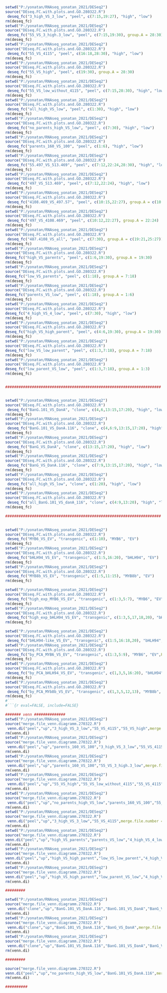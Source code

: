 ```{r eval=FALSE, include=FALSE}

setwd("P:/yonatan/RNAseq_yonatan_2021/DESeq2")
source("DEseq.FC.with.plots.and.GO.280322.R")
 deseq_fc("3_high_VS_3_low", "peel", c(7:15,19:27), "high", "low")
rm(deseq_fc)
setwd("P:/yonatan/RNAseq_yonatan_2021/DESeq2")
source("DEseq.FC.with.plots.and.GO.280322.R")
 deseq_fc("55_VS_3_high.3_low", "peel", c(7:15,19:30), group.A = 28:30)
rm(deseq_fc)
setwd("P:/yonatan/RNAseq_yonatan_2021/DESeq2")
source("DEseq.FC.with.plots.and.GO.280322.R")
 deseq_fc("55_VS_4115", "peel", c(16:18,28:30), "high", "low")
rm(deseq_fc)
setwd("P:/yonatan/RNAseq_yonatan_2021/DESeq2")
source("DEseq.FC.with.plots.and.GO.280322.R")
 deseq_fc("55_VS_high", "peel", c(19:30), group.A = 28:30)
rm(deseq_fc)
setwd("P:/yonatan/RNAseq_yonatan_2021/DESeq2")
source("DEseq.FC.with.plots.and.GO.280322.R")
 deseq_fc("55_VS_low_without_4115", "peel", c(7:15,28:30), "high", "low")
rm(deseq_fc)
setwd("P:/yonatan/RNAseq_yonatan_2021/DESeq2")
source("DEseq.FC.with.plots.and.GO.280322.R")
 deseq_fc("all_high_VS_low", "peel", c(1:30), "high", "low")
rm(deseq_fc)
setwd("P:/yonatan/RNAseq_yonatan_2021/DESeq2")
source("DEseq.FC.with.plots.and.GO.280322.R")
 deseq_fc("no_parents_high_VS_low", "peel", c(7:30), "high", "low")
rm(deseq_fc)
setwd("P:/yonatan/RNAseq_yonatan_2021/DESeq2")
source("DEseq.FC.with.plots.and.GO.280322.R")
 deseq_fc("parents_160_VS_100", "peel", c(1:6), "high", "low")
rm(deseq_fc)
setwd("P:/yonatan/RNAseq_yonatan_2021/DESeq2")
source("DEseq.FC.with.plots.and.GO.280322.R")
 deseq_fc("55.497_VS_513.469", "peel", c(7:12,22:24,28:30), "high", "low")
rm(deseq_fc)
setwd("P:/yonatan/RNAseq_yonatan_2021/DESeq2")
source("DEseq.FC.with.plots.and.GO.280322.R")
 deseq_fc("497_VS_513.469", "peel", c(7:12,22:24), "high", "low")
rm(deseq_fc)
setwd("P:/yonatan/RNAseq_yonatan_2021/DESeq2")
source("DEseq.FC.with.plots.and.GO.280322.R")
 deseq_fc("4108.469_VS_497.57", "peel", c(10:15,22:27), group.A = c(10:12,25:27))
rm(deseq_fc)
setwd("P:/yonatan/RNAseq_yonatan_2021/DESeq2")
source("DEseq.FC.with.plots.and.GO.280322.R")
 deseq_fc("497_VS_4108.469", "peel", c(10:12,22:27), group.A = 22:24)
rm(deseq_fc)
setwd("P:/yonatan/RNAseq_yonatan_2021/DESeq2")
source("DEseq.FC.with.plots.and.GO.280322.R")
 deseq_fc("487.4108_VS_all", "peel", c(7:30), group.A = c(19:21,25:27))
rm(deseq_fc)
setwd("P:/yonatan/RNAseq_yonatan_2021/DESeq2")
source("DEseq.FC.with.plots.and.GO.280322.R")
deseq_fc("high_VS_parents", "peel", c(1:6,19:30), group.A = 19:30)
rm(deseq_fc)
setwd("P:/yonatan/RNAseq_yonatan_2021/DESeq2")
source("DEseq.FC.with.plots.and.GO.280322.R")
deseq_fc("low_VS_parents", "peel", c(1:18), group.A = 7:18)
rm(deseq_fc)
setwd("P:/yonatan/RNAseq_yonatan_2021/DESeq2")
source("DEseq.FC.with.plots.and.GO.280322.R")
deseq_fc("parents_VS_low", "peel", c(1:18), group.A = 1:6)
rm(deseq_fc)
setwd("P:/yonatan/RNAseq_yonatan_2021/DESeq2")
source("DEseq.FC.with.plots.and.GO.280322.R")
deseq_fc("4_high_VS_4_low", "peel", c(7:30), "high", "low")
rm(deseq_fc)
setwd("P:/yonatan/RNAseq_yonatan_2021/DESeq2")
source("DEseq.FC.with.plots.and.GO.280322.R")
deseq_fc("high_VS_high_parent", "peel", c(4:6,19:30), group.A = 19:30)
rm(deseq_fc)
setwd("P:/yonatan/RNAseq_yonatan_2021/DESeq2")
source("DEseq.FC.with.plots.and.GO.280322.R")
deseq_fc("low_VS_low_parent", "peel", c(1:3,7:18), group.A = 7:18)
rm(deseq_fc)
setwd("P:/yonatan/RNAseq_yonatan_2021/DESeq2")
source("DEseq.FC.with.plots.and.GO.280322.R")
deseq_fc("low_parent_VS_low", "peel", c(1:3,7:18), group.A = 1:3)
rm(deseq_fc)


######################################################################


setwd("P:/yonatan/RNAseq_yonatan_2021/DESeq2")
source("DEseq.FC.with.plots.and.GO.280322.R")
 deseq_fc("BanG.101_VS_DanA", "clone", c(4,6,13:15,17:20), "high", "low")
rm(deseq_fc)
setwd("P:/yonatan/RNAseq_yonatan_2021/DESeq2")
source("DEseq.FC.with.plots.and.GO.280322.R")
 deseq_fc("BanG.101_VS_DanA.116", "clone", c(4,6:9,13:15,17:20), "high", "low")
rm(deseq_fc)
setwd("P:/yonatan/RNAseq_yonatan_2021/DESeq2")
source("DEseq.FC.with.plots.and.GO.280322.R")
 deseq_fc("BanG_VS_DanA", "clone", c(13:15,17:20), "high", "low")
rm(deseq_fc)
setwd("P:/yonatan/RNAseq_yonatan_2021/DESeq2")
source("DEseq.FC.with.plots.and.GO.280322.R")
 deseq_fc("BanG_VS_DanA.116", "clone", c(7:9,13:15,17:20), "high", "low")
rm(deseq_fc)
setwd("P:/yonatan/RNAseq_yonatan_2021/DESeq2")
source("DEseq.FC.with.plots.and.GO.280322.R")
 deseq_fc("all_high_VS_low", "clone", c(1:20), "high", "low")
rm(deseq_fc)
setwd("P:/yonatan/RNAseq_yonatan_2021/DESeq2")
source("DEseq.FC.with.plots.and.GO.280322.R")
 deseq_fc("all_BanG.101_VS_danA_116", "clone", c(4:9,13:20), "high", "low")
rm(deseq_fc)

######################################################################

 
setwd("P:/yonatan/RNAseq_yonatan_2021/DESeq2")
source("DEseq.FC.with.plots.and.GO.280322.R")
 deseq_fc("MYB6_VS_EV", "transgenic", c(1:10), "MYB6", "EV")
rm(deseq_fc)
setwd("P:/yonatan/RNAseq_yonatan_2021/DESeq2")
source("DEseq.FC.with.plots.and.GO.280322.R")
 deseq_fc("bHLH94_VS_EV", "transgenic", c(1:5,16:20), "bHLH94", "EV")
rm(deseq_fc)
setwd("P:/yonatan/RNAseq_yonatan_2021/DESeq2")
source("DEseq.FC.with.plots.and.GO.280322.R")
 deseq_fc("MYB8b_VS_EV", "transgenic", c(1:5,11:15), "MYB8b", "EV")
rm(deseq_fc)

setwd("P:/yonatan/RNAseq_yonatan_2021/DESeq2")
source("DEseq.FC.with.plots.and.GO.280322.R")
 deseq_fc("high_exp_MYB6_VS_EV", "transgenic", c(1:3,5:7), "MYB6", "EV",PCA.id.labels = T)
rm(deseq_fc)
setwd("P:/yonatan/RNAseq_yonatan_2021/DESeq2")
source("DEseq.FC.with.plots.and.GO.280322.R")
 deseq_fc("high_exp_bHLH94_VS_EV", "transgenic", c(1:3,5,17,18,20), "bHLH94", "EV",PCA.id.labels = T)
rm(deseq_fc)
```
``` {r}
setwd("P:/yonatan/RNAseq_yonatan_2021/DESeq2")
source("DEseq.FC.with.plots.and.GO.280322.R")
 deseq_fc("bHLH94-like_VS_EV", "transgenic", c(1:5,16:18,20), "bHLH94", "EV",PCA.id.labels = T)
setwd("P:/yonatan/RNAseq_yonatan_2021/DESeq2")
source("DEseq.FC.with.plots.and.GO.280322.R")
 deseq_fc("by_PCA_MYB6_VS_EV", "transgenic", c(1:3,5:9), "MYB6", "EV",PCA.id.labels = T)
rm(deseq_fc)
setwd("P:/yonatan/RNAseq_yonatan_2021/DESeq2")
source("DEseq.FC.with.plots.and.GO.280322.R")
 deseq_fc("by_PCA_bHLH94_VS_EV", "transgenic", c(1,3,5,16:20), "bHLH94", "EV",PCA.id.labels = T)
rm(deseq_fc)
setwd("P:/yonatan/RNAseq_yonatan_2021/DESeq2")
source("DEseq.FC.with.plots.and.GO.280322.R")
 deseq_fc("by_PCA_MYb8b_VS_EV", "transgenic", c(1,3,5,12,13), "MYB8b", "EV",PCA.id.labels = T)
rm(deseq_fc)
#```
#```{r eval=FALSE, include=FALSE}

####### venn ##############
setwd("P:/yonatan/RNAseq_yonatan_2021/DESeq2")
source("merge.file_venn.diagramm.270322.R")
 venn.di("peel","up","3_high_VS_3_low","55_VS_4115","55_VS_high",merge.file.number = "1")
rm(venn.di)
setwd("P:/yonatan/RNAseq_yonatan_2021/DESeq2")
source("merge.file_venn.diagramm.270322.R")
 venn.di("peel","up","parents_160_VS_100","3_high_VS_3_low","55_VS_4115",merge.file.number = "2")
rm(venn.di)
setwd("P:/yonatan/RNAseq_yonatan_2021/DESeq2")
source("merge.file_venn.diagramm.270322.R")
 venn.di("peel","up","parents_160_VS_100","55_VS_3_high.3_low",merge.file.number = "3")
rm(venn.di)
setwd("P:/yonatan/RNAseq_yonatan_2021/DESeq2")
source("merge.file_venn.diagramm.270322.R")
 venn.di("peel","up","55_VS_high","55_VS_low_without_4115","55_VS_4115",merge.file.number = "4")
rm(venn.di)
setwd("P:/yonatan/RNAseq_yonatan_2021/DESeq2")
source("merge.file_venn.diagramm.270322.R")
 venn.di("peel","up","no_parents_high_VS_low","parents_160_VS_100","55_VS_3_high.3_low","55_VS_low_without_4115",merge.file.number = "5")
rm(venn.di)
setwd("P:/yonatan/RNAseq_yonatan_2021/DESeq2")
source("merge.file_venn.diagramm.270322.R")
 venn.di("peel","up","3_high_VS_3_low","55_VS_4115",merge.file.number = "6")
rm(venn.di)
setwd("P:/yonatan/RNAseq_yonatan_2021/DESeq2")
source("merge.file_venn.diagramm.270322.R")
venn.di("peel","up","high_VS_parents","parents_VS_low","4_high_VS_4_low",merge.file.number = "7")
rm(venn.di)
setwd("P:/yonatan/RNAseq_yonatan_2021/DESeq2")
source("merge.file_venn.diagramm.270322.R")
venn.di("peel","up","high_VS_high_parent","low_VS_low_parent","4_high_VS_4_low",merge.file.number = "8")
rm(venn.di)
setwd("P:/yonatan/RNAseq_yonatan_2021/DESeq2")
source("merge.file_venn.diagramm.270322.R")
venn.di("peel","up","high_VS_high_parent","low_parent_VS_low","4_high_VS_4_low",merge.file.number = "9")
rm(venn.di)

#########

setwd("P:/yonatan/RNAseq_yonatan_2021/DESeq2")
source("merge.file_venn.diagramm.270322.R")
 venn.di("clone","up","BanG.101_VS_DanA.116","BanG.101_VS_DanA","BanG_VS_DanA",merge.file.number = "1")
rm(venn.di)
setwd("P:/yonatan/RNAseq_yonatan_2021/DESeq2")
source("merge.file_venn.diagramm.270322.R")
 venn.di("clone","up","BanG.101_VS_DanA.116","BanG_VS_DanA",merge.file.number = "2")
rm(venn.di)
setwd("P:/yonatan/RNAseq_yonatan_2021/DESeq2")
source("merge.file_venn.diagramm.270322.R")
 venn.di("clone","up","BanG.101_VS_DanA.116","BanG.101_VS_DanA","BanG_VS_DanA.116","BanG_VS_DanA",merge.file.number = "3")
rm(venn.di)

#########

source("merge.file_venn.diagramm.270322.R")
venn.di("peel","up","no_parents_high_VS_low","BanG.101_VS_DanA.116",merge.file.number = "10", experiment.2 = "clone", up.down.2 = "up")
rm(venn.di)

##########
```

